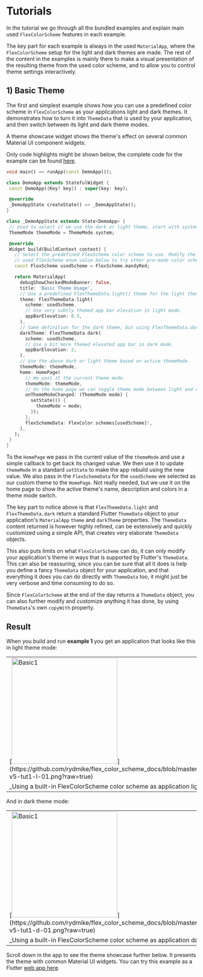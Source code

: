 # Tutorials

In the tutorial we go through all the bundled examples and explain main
used `FlexColorScheme` features in each example.

The key part for each example is always in the used `MaterialApp`, where the
`FlexColorScheme` setup for the light and dark themes are made. The rest of
the content in the examples is mainly there to make a visual presentation of
the resulting theme from the used color scheme, and to allow you to control
theme settings interactively.

## 1) Basic Theme

The first and simplest example shows how you can use a predefined color scheme
in `FlexColorScheme` as your applications light and dark themes. It demonstrates
how to turn it into `ThemeData` that is used by your application, and then
switch between its light and dark theme modes.

A theme showcase widget shows the theme's effect on several common Material
UI component widgets.

Only code highlights might be shown below, the complete code for the example can
be found [here](https://github.com/rydmike/flex_color_scheme/tree/master/example/lib/example1).

 ```dart
void main() => runApp(const DemoApp());

class DemoApp extends StatefulWidget {
  const DemoApp({Key? key}) : super(key: key);

  @override
  _DemoAppState createState() => _DemoAppState();
}

class _DemoAppState extends State<DemoApp> {
  // Used to select if we use the dark or light theme, start with system mode.
  ThemeMode themeMode = ThemeMode.system;

  @override
  Widget build(BuildContext context) {
    // Select the predefined FlexScheme color scheme to use. Modify the
    // used FlexScheme enum value below to try other pre-made color schemes.
    const FlexScheme usedScheme = FlexScheme.mandyRed;

    return MaterialApp(
      debugShowCheckedModeBanner: false,
      title: 'Basic Theme Usage',
      // Use a predefined FlexThemeData.light() theme for the light theme.
      theme: FlexThemeData.light(
        scheme: usedScheme,
        // Use very subtly themed app bar elevation in light mode.
        appBarElevation: 0.5,
      ),
      // Same definition for the dark theme, but using FlexThemeData.dark().
      darkTheme: FlexThemeData.dark(
        scheme: usedScheme,
        // Use a bit more themed elevated app bar in dark mode.
        appBarElevation: 2,
      ),
      // Use the above dark or light theme based on active themeMode.
      themeMode: themeMode,
      home: HomePage(
        // We pass it the current theme mode.
        themeMode: themeMode,
        // On the home page we can toggle theme mode between light and dark.
        onThemeModeChanged: (ThemeMode mode) {
          setState(() {
            themeMode = mode;
          });
        },
        flexSchemeData: FlexColor.schemes[usedScheme]!,
      ),
    );
  }
}
```

To the `HomePage` we pass in the current value of the `themeMode` and use a
simple callback to get back its changed value. We then use it to update
`themeMode` in a standard `setState` to make the app rebuild using
the new value. We also pass in the `FlexSchemeData` for the `usedScheme` we
selected as our custom theme to the `HomePage`. Not really needed, but we use
it on the home page to show the active theme's name, description and
colors in a theme mode switch.

The key part to notice above is that `FlexThemeData.light` and
`FlexThemeData.dark` return a standard Flutter `ThemeData` object to your
application's `MaterialApp` `theme` and `darkTheme` properties.
The `ThemeData` content returned is however highly refined, can be extensively
and quickly customized using a simple API, that creates very
elaborate `ThemeData` objects.

This also puts limits on what `FlexColorScheme` can do, it can only modify
your application's theme in ways that is supported by Flutter's `ThemeData`.
This can also be reassuring, since you can be sure that all it does is help
you define a fancy `ThemeData` object for your application, and that everything
it does you can do directly with `ThemeData` too, it might just be very
verbose and time consuming to do so.

Since `FlexColorScheme` at the end of the day returns a `ThemeData` object,
you can also further modify and customize anything it has done, by
using `ThemeData`'s own `copyWith` property.

## Result

When you build and run **example 1** you get an application that looks
like this in light theme mode:

<table>
  <tr>
    <td>[<img src="https://github.com/rydmike/flex_color_scheme_docs/blob/master/docs/images/fcs-v5-tut1-l-01.png?raw=true" alt="Basic1" width="280"/>](https://github.com/rydmike/flex_color_scheme_docs/blob/master/docs/images/fcs-v5-tut1-l-01.png?raw=true)</td>
    <td>&nbsp;</td>
    <td>[<img src="https://github.com/rydmike/flex_color_scheme_docs/blob/master/docs/images/fcs-v5-tut1-l-02.png?raw=true" alt="Basic2" width="280"/>](https://github.com/rydmike/flex_color_scheme_docs/blob/master/docs/images/fcs-v5-tut1-l-02.png?raw=true)</td>
    <td>&nbsp;</td>
    <td>[<img src="https://github.com/rydmike/flex_color_scheme_docs/blob/master/docs/images/fcs-v5-tut1-l-03.png?raw=true" alt="Basic3" width="280"/>](https://github.com/rydmike/flex_color_scheme_docs/blob/master/docs/images/fcs-v5-tut1-l-03.png?raw=true)</td>
  </tr>
  <tr>
  <td colspan="5">_Using a built-in FlexColorScheme color scheme as application light theme_</td>
  </tr>
 </table>

 And in dark theme mode:

 <table>
  <tr>
    <td>[<img src="https://github.com/rydmike/flex_color_scheme_docs/blob/master/docs/images/fcs-v5-tut1-d-01.png?raw=true" alt="Basic1" width="280"/>](https://github.com/rydmike/flex_color_scheme_docs/blob/master/docs/images/fcs-v5-tut1-d-01.png?raw=true)</td>
    <td>&nbsp;</td>
    <td>[<img src="https://github.com/rydmike/flex_color_scheme_docs/blob/master/docs/images/fcs-v5-tut1-d-02.png?raw=true" alt="Basic2" width="280"/>](https://github.com/rydmike/flex_color_scheme_docs/blob/master/docs/images/fcs-v5-tut1-d-02.png?raw=true)</td>
    <td>&nbsp;</td>
    <td>[<img src="https://github.com/rydmike/flex_color_scheme_docs/blob/master/docs/images/fcs-v5-tut1-d-03.png?raw=true" alt="Basic3" width="280"/>](https://github.com/rydmike/flex_color_scheme_docs/blob/master/docs/images/fcs-v5-tut1-d-03.png?raw=true)</td>
  </tr>
  <tr>
  <td colspan="5">_Using a built-in FlexColorScheme color scheme as application dark theme_</td>
  </tr>
 </table>

Scroll down in the app to see the theme showcase further below. It presents the
theme with common Material UI widgets. You can try this example as a Flutter
[web app here](https://rydmike.com/flexcolorscheme/basictheme-v5).
